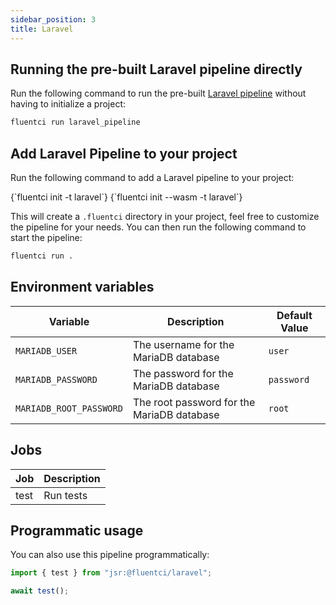 ```yaml
---
sidebar_position: 3
title: Laravel
---
```


## Running the pre-built Laravel pipeline directly

Run the following command to run the pre-built [Laravel pipeline](https://github.com/fluent-ci-templates/laravel-pipeline) without having to initialize a project:

```bash
fluentci run laravel_pipeline
```

## Add Laravel Pipeline to your project

Run the following command to add a Laravel pipeline to your project:


<Tabs>
  <TabItem value="dagger" label="Dagger">
    <CodeBlock language="bash">
      {`fluentci init -t laravel`}
    </CodeBlock>
  </TabItem>
  <TabItem value="wasm" label="Wasm">
    <CodeBlock language="bash">
      {`fluentci init --wasm -t laravel`}

</CodeBlock>
</TabItem>
</Tabs>

This will create a `.fluentci` directory in your project, feel free to customize the pipeline for your needs.
You can then run the following command to start the pipeline:

```bash
fluentci run .
```

## Environment variables

| Variable                | Description                                | Default Value |
| ----------------------- | ------------------------------------------ | ------------- |
| `MARIADB_USER`          | The username for the MariaDB database      | `user`        |
| `MARIADB_PASSWORD`      | The password for the MariaDB database      | `password`    |
| `MARIADB_ROOT_PASSWORD` | The root password for the MariaDB database | `root`        |

## Jobs

| Job  | Description |
| ---- | ----------- |
| test | Run tests   |

## Programmatic usage

You can also use this pipeline programmatically:

```ts
import { test } from "jsr:@fluentci/laravel";

await test();
```
